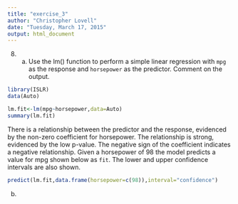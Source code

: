 ```yaml
---
title: "exercise_3"
author: "Christopher Lovell"
date: "Tuesday, March 17, 2015"
output: html_document
---
```


8. (a) Use the lm() function to perform a simple linear regression with `mpg` as the response and `horsepower` as the predictor. Comment on the output.
```r
library(ISLR)
data(Auto)

lm.fit<-lm(mpg~horsepower,data=Auto)
summary(lm.fit)
```

There is a relationship between the predictor and the response, evidenced by the non-zero coefficient for horsepower. The relationship is strong, evidenced by the low p-value. The negative sign of the coefficient indicates a negative relationship. Given a horsepower of 98 the model predicts a value for mpg shown below as `fit`. The lower and upper confidence intervals are also shown.

```r
predict(lm.fit,data.frame(horsepower=c(98)),interval="confidence")
```

(b) 



